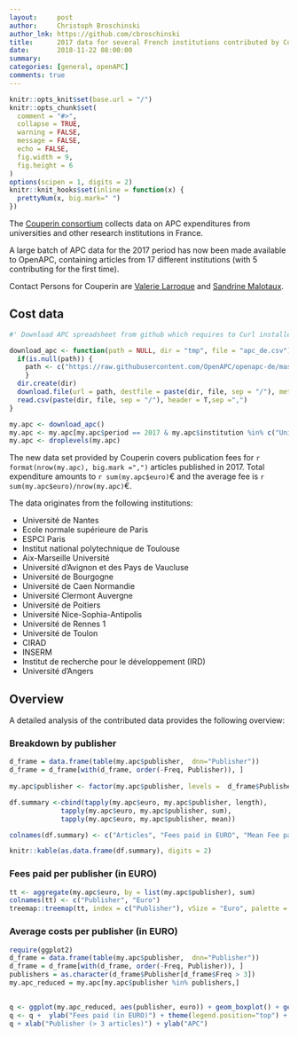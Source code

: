 ```yaml
---
layout:     post
author:     Christoph Broschinski
author_lnk: https://github.com/cbroschinski
title:      2017 data for several French institutions contributed by Couperin.org
date:       2018-11-22 08:00:00
summary:    
categories: [general, openAPC]
comments: true
---
```



```r
knitr::opts_knit$set(base.url = "/")
knitr::opts_chunk$set(
  comment = "#>",
  collapse = TRUE,
  warning = FALSE, 
  message = FALSE,
  echo = FALSE,
  fig.width = 9,
  fig.height = 6
)
options(scipen = 1, digits = 2)
knitr::knit_hooks$set(inline = function(x) {
  prettyNum(x, big.mark=" ")
})
```

The [Couperin consortium](https://couperin.org) collects data on APC expenditures from universities and other research institutions in France. 

A large batch of APC data for the 2017 period has now been made available to OpenAPC, containing articles from 17 different institutions (with 5 contributing for the first time).

Contact Persons for Couperin are [Valerie Larroque](mailto:valerie.larroque@couperin.org) and [Sandrine Malotaux](mailto:sandrine.malotaux@inp-toulouse.fr).

## Cost data

```r
#' Download APC spreadsheet from github which requires to Curl installed

download_apc <- function(path = NULL, dir = "tmp", file = "apc_de.csv"){
  if(is.null(path)) {
    path <- c("https://raw.githubusercontent.com/OpenAPC/openapc-de/master/data/apc_de.csv")
    } 
  dir.create(dir) 
  download.file(url = path, destfile = paste(dir, file, sep = "/"), method = "curl")
  read.csv(paste(dir, file, sep = "/"), header = T,sep =",")
}

my.apc <- download_apc()
my.apc <- my.apc[my.apc$period == 2017 & my.apc$institution %in% c("Université de Nantes", "Ecole normale supérieure de Paris", "ESPCI Paris", "Institut national polytechnique de Toulouse", "Aix-Marseille Université", "Université d'Avignon et des Pays de Vaucluse", "Université de Bourgogne", "Université de Caen Normandie", "Université Clermont Auvergne", "Université de Poitiers", "Université Nice-Sophia-Antipolis", "Université de Rennes 1", "Université de Toulon", "CIRAD", "INSERM", "Institut de recherche pour le développement (IRD)", "Université d'Angers"),]
my.apc <- droplevels(my.apc)
```

The new data set provided by Couperin covers publication fees for `r format(nrow(my.apc), big.mark =",")` articles published in 2017. Total expenditure amounts to `r sum(my.apc$euro)`€ and the average fee is `r sum(my.apc$euro)/nrow(my.apc)`€.

The data originates from the following institutions:

- Université de Nantes
- Ecole normale supérieure de Paris
- ESPCI Paris
- Institut national polytechnique de Toulouse
- Aix-Marseille Université
- Université d'Avignon et des Pays de Vaucluse
- Université de Bourgogne
- Université de Caen Normandie
- Université Clermont Auvergne
- Université de Poitiers
- Université Nice-Sophia-Antipolis
- Université de Rennes 1
- Université de Toulon
- CIRAD
- INSERM
- Institut de recherche pour le développement (IRD)
- Université d'Angers


## Overview

A detailed analysis of the contributed data provides the following overview:

### Breakdown by publisher

```r
d_frame = data.frame(table(my.apc$publisher,  dnn="Publisher"))                 
d_frame = d_frame[with(d_frame, order(-Freq, Publisher)), ]                                           
                                    
my.apc$publisher <- factor(my.apc$publisher, levels =  d_frame$Publisher)

df.summary <-cbind(tapply(my.apc$euro, my.apc$publisher, length),
             tapply(my.apc$euro, my.apc$publisher, sum),
             tapply(my.apc$euro, my.apc$publisher, mean))

colnames(df.summary) <- c("Articles", "Fees paid in EURO", "Mean Fee paid")

knitr::kable(as.data.frame(df.summary), digits = 2)
```

### Fees paid per publisher (in EURO)

```r
tt <- aggregate(my.apc$euro, by = list(my.apc$publisher), sum)
colnames(tt) <- c("Publisher", "Euro")
treemap::treemap(tt, index = c("Publisher"), vSize = "Euro", palette = "Paired")
```

###  Average costs per publisher (in EURO)

```r
require(ggplot2)
d_frame = data.frame(table(my.apc$publisher,  dnn="Publisher"))                 
d_frame = d_frame[with(d_frame, order(-Freq, Publisher)), ]
publishers = as.character(d_frame$Publisher[d_frame$Freq > 3])
my.apc_reduced = my.apc[my.apc$publisher %in% publishers,]

  
q <- ggplot(my.apc_reduced, aes(publisher, euro)) + geom_boxplot() + geom_point()
q <- q +  ylab("Fees paid (in EURO)") + theme(legend.position="top") + theme_bw(base_size = 18) + coord_flip()
q + xlab("Publisher (> 3 articles)") + ylab("APC")
```

